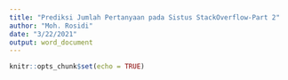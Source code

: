```yaml
---
title: "Prediksi Jumlah Pertanyaan pada Sistus StackOverflow-Part 2"
author: "Moh. Rosidi"
date: "3/22/2021"
output: word_document
---
```


```r
knitr::opts_chunk$set(echo = TRUE)
```

